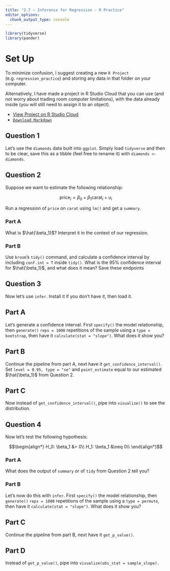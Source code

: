 ```yaml
---
title: "2.7 — Inference for Regression - R Practice"
editor_options: 
  chunk_output_type: console
---
```


```r
library(tidyverse)
library(pander)
```

# Set Up
To minimize confusion, I suggest creating a new `R Project` (e.g. `regression_practice`) and storing any data in that folder on your computer.

Alternatively, I have made a project in R Studio Cloud that you can use (and not worry about trading room computer limitations), with the data already inside (you will still need to assign it to an object).

- [<i class="fas fa-cloud"></i> View Project on R Studio Cloud](https://rstudio.cloud/spaces/83147/project/1637755)
- [<i class="fab fa-markdown"></i> `Download Markdown`](/r/2.5-r-practice-rmd.Rmd)


## Question 1

Let’s use the `diamonds` data built into `ggplot`. Simply load `tidyverse` and then to be clear, save this as a tibble (feel free to rename it) with `diamonds <- diamonds`.

## Question 2

Suppose we want to estimate the following relationship:

$$\text{price}_i = \beta_0 + \beta_1 \text{carat}_i + u_i$$

Run a regression of `price` on `carat` using `lm()` and get a `summary`.

### Part A

What is $\hat{\beta_1}$? Interpret it in the context of our regression.

### Part B

Use `broom`'s `tidy()` command, and calculate a confidence interval by including `conf.int = T` inside `tidy()`. What is the 95% confidence interval for $\hat{\beta_1}$, and what does it mean? Save these endpoints 

## Question 3

Now let’s use `infer`. Install it if you don’t have it, then load it.

## Part A

Let’s generate a confidence interval. First `specify()` the model relationship, then `generate()` `reps = 1000` repetitions of the sample using a `type = bootstrap`, then have it `calculate(stat = "slope")`. What does it show you?

## Part B

Continue the pipeline from part A, next have it `get_confidence_interval()`. Set `level = 0.95, type = "se"` and `point_estimate` equal to our estimated $\hat{\beta_1}$ from Question 2.

## Part C

Now instead of `get_confidence_interval()`, pipe into `visualize()` to see the distribution.

## Question 4

Now let’s test the following hypothesis:

$$\begin{align*}
H_0: \beta_1 &= 0\\
H_1: \beta_1 &\neq 0\\
\end{align*}$$

### Part A

What does the output of `summary` or of `tidy` from Question 2 tell you?

### Part B

Let’s now do this with `infer`. First `specify()` the model relationship, then `generate()` `reps = 1000` repetitions of the sample using a `type = permute`, then have it `calculate(stat = "slope")`. What does it show you?

## Part C

Continue the pipeline from part B, next have it `get_p_value()`.

## Part D

Instead of `get_p_value()`, pipe into `visualize(obs_stat = sample_slope).`